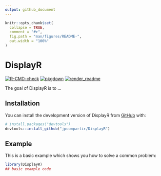 ```yaml
---
output: github_document
---
```


<!-- README.md is generated from README.Rmd. Please edit that file -->

```r
knitr::opts_chunk$set(
  collapse = TRUE,
  comment = "#>",
  fig.path = "man/figures/README-",
  out.width = "100%"
)
```

# DisplayR

<!-- badges: start -->
[![R-CMD-check](https://github.com/jpcompartir/DisplayR/actions/workflows/R-CMD-check.yaml/badge.svg)](https://github.com/jpcompartir/DisplayR/actions/workflows/R-CMD-check.yaml)
[![pkgdown](https://github.com/jpcompartir/DisplayR/actions/workflows/pkgdown.yaml/badge.svg)](https://github.com/jpcompartir/DisplayR/actions/workflows/pkgdown.yaml)
[![render_readme](https://github.com/jpcompartir/DisplayR/actions/workflows/render_readme.yaml/badge.svg)](https://github.com/jpcompartir/DisplayR/actions/workflows/render_readme.yaml)
<!-- badges: end -->

The goal of DisplayR is to ...

## Installation

You can install the development version of DisplayR from [GitHub](https://github.com/) with:

``` r
# install.packages("devtools")
devtools::install_github("jpcompartir/DisplayR")
```

## Example

This is a basic example which shows you how to solve a common problem:

```r
library(DisplayR)
## basic example code
```

